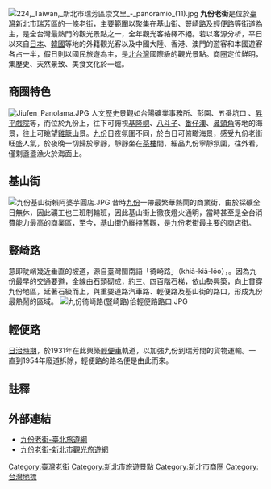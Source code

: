 [[File:224,_Taiwan,_新北市瑞芳區崇文里_-_panoramio_(11).jpg|thumb]]
'''九份老街'''是位於[[臺灣|臺灣]][[新北市|新北市]][[瑞芳區|瑞芳區]]的一條[[老街|老街]]，主要範圍以聚集在基山街、豎崎路及輕便路等街道為主，是全台灣最熱門的觀光景點之一，全年觀光客絡繹不絕。若以客源分析，平日以來自[[日本|日本]]、[[韓國|韓國]]等地的外籍觀光客以及中國大陸、香港、澳門的遊客和本國遊客各占一半，假日則以國民旅遊為主，是[[北台灣|北台灣]]國際級的觀光景點。商圈定位鮮明，集歷史、天然景致、美食文化於一爐。

==商圈特色==
[[File:Jiufen_Panolama.JPG|thumb]]
人文歷史景觀如台陽礦業事務所、彭園、五番坑口 、[[昇平戲院|昇平戲院]]等，而位於九份上，往下可俯視[[基隆嶼|基隆嶼]]、[[八斗子|八斗子]]、[[番仔澳|番仔澳]]、[[鼻頭角|鼻頭角]]等地的海景，往上可眺望[[雞籠山|雞籠山]]景。[[九份|九份]]日夜氛圍不同，於白日可俯瞰海景，感受九份老街旺盛人氣，於夜晚一切歸於寧靜，靜靜坐在[[茶樓|茶樓]]間，細品九份寧靜氛圍，往外看，僅剩盞盞漁火於海面上。

== 基山街 ==
[[File:九份基山街賴阿婆芋圓店.JPG|thumb]]
昔時[[九份|九份]]一帶最繁華熱鬧的商業街，由於採礦全日無休，因此礦工也三班制輪班，因此基山街上徹夜燈火通明，當時甚至是全台消費能力最高的商業區，至今，基山街仍維持舊觀，是九份老街最主要的商店街。

== 豎崎路 ==
意即陡峭幾近垂直的坡道，源自臺灣閩南語「徛崎路」（khiā-kiā-lōo）{{efn|註：站立台語音khiā在[[臺日大辭典|臺日大辭典]]採用漢字「豎」，例詞如「坐豎」、「歹豎起」}}，。因為九份最早的交通要道，全線由石頭砌成，約三、四百階石梯，依山勢興築，向上貫穿九份地區，延著石級而上，與重要道路汽車路、輕便路及基山街的路口，形成九份最熱鬧的區域。
[[File:九份徛崎路(豎崎路)佮輕便路路口.JPG|right]]

== 輕便路 ==
[[台灣日治時期|日治時期]]，於1931年在此興築[[輕便車|輕便車]]軌道，以加強九份到瑞芳間的貨物運輸。一直到1954年廢道拆除，輕便路的路名便是由此而來。

== 註釋 ==
{{notelist|iger=}}



==外部連結==
*[https://web.archive.org/web/20181221002513/https://www.travel.taipei/zh-tw/attraction/details/298 九份老街-臺北旅遊網]
*[https://tour.ntpc.gov.tw/zh-tw/Attraction/Detail?wnd_id=60&id=109990 九份老街-新北市觀光旅遊網]{{Wayback|url=https://tour.ntpc.gov.tw/zh-tw/Attraction/Detail?wnd_id=60&id=109990 |date=20181221041355 }}

{{台灣老街}}
{{新北市商圈}}
{{台灣經濟小作品}}
[[Category:臺灣老街|Category:臺灣老街]]
[[Category:新北市旅遊景點|Category:新北市旅遊景點]]
[[Category:新北市商圈|Category:新北市商圈]]
[[Category:台灣地標|Category:台灣地標]]